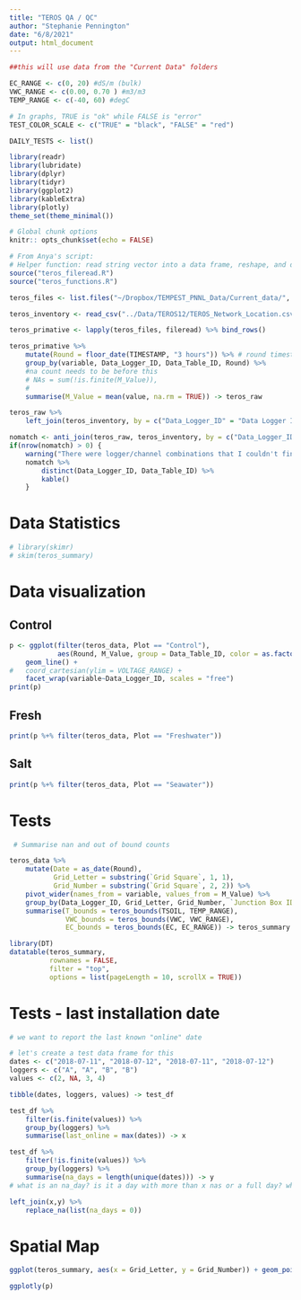 ```yaml
---
title: "TEROS QA / QC"
author: "Stephanie Pennington"
date: "6/8/2021"
output: html_document
---
```


```r
##this will use data from the "Current Data" folders

EC_RANGE <- c(0, 20) #dS/m (bulk)
VWC_RANGE <- c(0.00, 0.70 ) #m3/m3
TEMP_RANGE <- c(-40, 60) #degC

# In graphs, TRUE is "ok" while FALSE is "error"
TEST_COLOR_SCALE <- c("TRUE" = "black", "FALSE" = "red")

DAILY_TESTS <- list()

library(readr)
library(lubridate)
library(dplyr)
library(tidyr)
library(ggplot2)
library(kableExtra)
library(plotly)
theme_set(theme_minimal())

# Global chunk options
knitr:: opts_chunk$set(echo = FALSE)

# From Anya's script:
# Helper function: read string vector into a data frame, reshape, and drop NA
source("teros_fileread.R")
source("teros_functions.R")

teros_files <- list.files("~/Dropbox/TEMPEST_PNNL_Data/Current_data/", pattern = "Terosdata.dat", full.names = TRUE)

teros_inventory <- read_csv("../Data/TEROS12/TEROS_Network_Location.csv")
```

``` r
teros_primative <- lapply(teros_files, fileread) %>% bind_rows()

teros_primative %>% 
    mutate(Round = floor_date(TIMESTAMP, "3 hours")) %>% # round timestamp to nearest three hours
    group_by(variable, Data_Logger_ID, Data_Table_ID, Round) %>% 
    #na count needs to be before this
    # NAs = sum(!is.finite(M_Value)),
    #           
    summarise(M_Value = mean(value, na.rm = TRUE)) -> teros_raw

teros_raw %>% 
    left_join(teros_inventory, by = c("Data_Logger_ID" = "Data Logger ID", "Data_Table_ID" = "Terosdata table channel")) -> teros_data

nomatch <- anti_join(teros_raw, teros_inventory, by = c("Data_Logger_ID" = "Data Logger ID", "Data_Table_ID" = "Terosdata table channel"))
if(nrow(nomatch) > 0) {
    warning("There were logger/channel combinations that I couldn't find in teros_inventory.csv:")
    nomatch %>% 
        distinct(Data_Logger_ID, Data_Table_ID) %>% 
        kable()
    }

```

# Data Statistics
```r
# library(skimr)
# skim(teros_summary)
```

# Data visualization {.tabset}

## Control
```r
p <- ggplot(filter(teros_data, Plot == "Control"), 
            aes(Round, M_Value, group = Data_Table_ID, color = as.factor(Depth))) + 
    geom_line() +
#   coord_cartesian(ylim = VOLTAGE_RANGE) +
    facet_wrap(variable~Data_Logger_ID, scales = "free")
print(p)

```

## Fresh
```r
print(p %+% filter(teros_data, Plot == "Freshwater"))
```

## Salt
```r
print(p %+% filter(teros_data, Plot == "Seawater"))
```

# Tests
```r
 # Summarise nan and out of bound counts

teros_data %>% 
    mutate(Date = as_date(Round), 
           Grid_Letter = substring(`Grid Square`, 1, 1), 
           Grid_Number = substring(`Grid Square`, 2, 2)) %>% 
    pivot_wider(names_from = variable, values_from = M_Value) %>% 
    group_by(Data_Logger_ID, Grid_Letter, Grid_Number, `Junction Box ID`) %>% 
    summarise(T_bounds = teros_bounds(TSOIL, TEMP_RANGE),
              VWC_bounds = teros_bounds(VWC, VWC_RANGE),
              EC_bounds = teros_bounds(EC, EC_RANGE)) -> teros_summary

library(DT)
datatable(teros_summary, 
          rownames = FALSE,
          filter = "top",
          options = list(pageLength = 10, scrollX = TRUE))
```

# Tests - last installation date
```r
# we want to report the last known "online" date

# let's create a test data frame for this
dates <- c("2018-07-11", "2018-07-12", "2018-07-11", "2018-07-12")
loggers <- c("A", "A", "B", "B")
values <- c(2, NA, 3, 4)

tibble(dates, loggers, values) -> test_df

test_df %>% 
    filter(is.finite(values)) %>% 
    group_by(loggers) %>% 
    summarise(last_online = max(dates)) -> x

test_df %>% 
    filter(!is.finite(values)) %>% 
    group_by(loggers) %>% 
    summarise(na_days = length(unique(dates))) -> y
# what is an na_day? is it a day with more than x nas or a full day? what do you normally see

left_join(x,y) %>% 
    replace_na(list(na_days = 0))

```


# Spatial Map
```r
ggplot(teros_summary, aes(x = Grid_Letter, y = Grid_Number)) + geom_point(aes(color = NAs))-> p

ggplotly(p)

```
